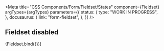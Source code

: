
<Meta
  title="CSS Components/Form/Fieldset/States"
  component={Fieldset}
  argTypes={argTypes}
  parameters={{
    status: {
      type: "WORK IN PROGRESS",
    },
    docusaurus: {
      link: "form-fieldset",
    },
  }}
/>

## Fieldset disabled

<Canvas>
  <Story name="Disabled" args={{ ...defaultArgs, disabled: true, withFields: true }}>
    {Fieldset.bind({})}
  </Story>
</Canvas>
